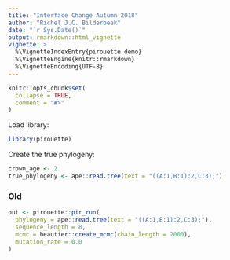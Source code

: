 ```yaml
---
title: "Interface Change Autumn 2018"
author: "Richel J.C. Bilderbeek"
date: "`r Sys.Date()`"
output: rmarkdown::html_vignette
vignette: >
  %\VignetteIndexEntry{pirouette demo}
  %\VignetteEngine{knitr::rmarkdown}
  %\VignetteEncoding{UTF-8}
---
```


```r
knitr::opts_chunk$set(
  collapse = TRUE,
  comment = "#>"
)
```

Load library:

```r
library(pirouette)
```

Create the true phylogeny:

```r
crown_age <- 2
true_phylogeny <- ape::read.tree(text = "((A:1,B:1):2,C:3);")
```

### Old

```r
out <- pirouette::pir_run(
  phylogeny = ape::read.tree(text = "((A:1,B:1):2,C:3);"),
  sequence_length = 8,
  mcmc = beautier::create_mcmc(chain_length = 2000),
  mutation_rate = 0.0
)
```


